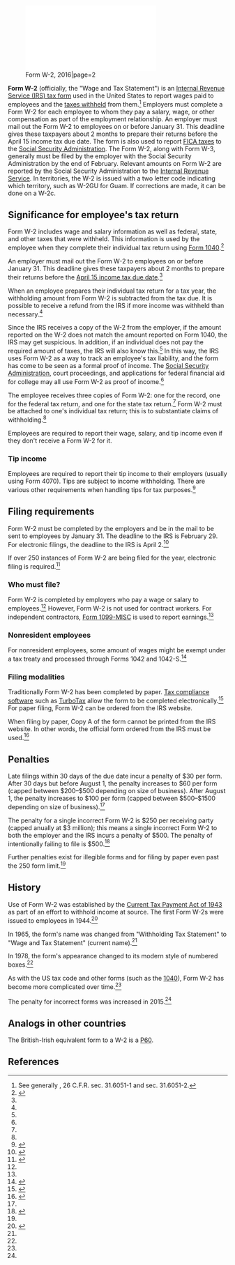 [[File:Form_W-2,_2016.pdf|thumb|right|Form W-2, 2016|page=2]]

'''Form W-2''' (officially, the "Wage and Tax Statement") is an [[IRS tax forms|Internal Revenue Service (IRS) tax form]] used in the United States to report wages paid to employees and the [[Tax withholding in the United States|taxes withheld]] from them.<ref>See generally {{usc|26|6051}}, 26 C.F.R. sec. 31.6051-1 and sec. 31.6051-2.</ref> Employers must complete a Form W-2 for each employee to whom they pay a salary, wage, or other compensation as part of the employment relationship. An employer must mail out the Form W-2 to employees on or before January 31. This deadline gives these taxpayers about 2 months to prepare their returns before the April 15 income tax due date. The form is also used to report [[Federal Insurance Contributions Act tax|FICA taxes]] to the [[Social Security Administration]]. The Form W-2, along with Form W-3, generally must be filed by the employer with the Social Security Administration by the end of February. Relevant amounts on Form W-2 are reported by the Social Security Administration to the [[Internal Revenue Service]]. In  territories, the W-2 is issued with a two letter code indicating which territory, such as W-2GU for Guam. If corrections are made, it can be done on a W-2c.

==Significance for employee's tax return==

Form W-2 includes wage and salary information as well as federal, state, and other taxes that were withheld. This information is used by the employee when they complete their individual tax return using [[Form 1040]].<ref name="turbo_w2">{{cite web |url=https://turbotax.intuit.com/tax-tools/tax-tips/IRS-Tax-Forms/What-is-a-W-2-Form-/INF14812.html |title=What is a W-2 Form? |accessdate=January 25, 2016 |date=2015}}</ref>

An employer must mail out the Form W-2 to employees on or before January 31. This deadline gives these taxpayers about 2 months to prepare their returns before the [[Tax Day|April 15 income tax due date]].<ref name="turbo_w2" />

When an employee prepares their individual tax return for a tax year, the withholding amount from Form W-2 is subtracted from the tax due. It is possible to receive a refund from the IRS if more income was withheld than necessary.<ref name="turbo_w2" />

Since the IRS receives a copy of the W-2 from the employer, if the amount reported on the W-2 does not match the amount reported on Form 1040, the IRS may get suspicious. In addition, if an individual does not pay the required amount of taxes, the IRS will also know this.<ref name="turbo_w2" /> In this way, the IRS uses Form W-2 as a way to track an employee's tax liability, and the form has come to be seen as a formal proof of income. The [[Social Security Administration]], court proceedings, and applications for federal financial aid for college may all use Form W-2 as proof of income.<ref name="ambar" />

The employee receives three copies of Form W-2: one for the record, one for the federal tax return, and one for the state tax return.<ref name="ambar" /> Form W-2 must be attached to one's individual tax return; this is to substantiate claims of withholding.<ref name="turbo_w2" />

Employees are required to report their wage, salary, and tip income even if they don't receive a Form W-2 for it.

===Tip income===

Employees are required to report their tip income to their employers (usually using Form 4070). Tips are subject to income withholding. There are various other requirements when handling tips for tax purposes.<ref name="irs_tips">{{cite web |url=https://www.irs.gov/Businesses/Small-Businesses-%26-Self-Employed/Reporting-Tip-Income-Restaurant-Tax-Tips |title=Reporting Tip Income - Restaurant Tax Tips |accessdate=January 28, 2016}}</ref>

==Filing requirements==

Form W-2 must be completed by the employers and be in the mail to be sent to employees by January 31. The deadline to the IRS is February 29. For electronic filings, the deadline to the IRS is April 2.<ref name="chron">{{cite web |url=http://smallbusiness.chron.com/penalties-employers-late-w2s-22027.html |title=What Are the Penalties to Employers for Late W-2s? |accessdate=January 25, 2016 |last=Myers |first=Cynthia}}</ref>

If over 250 instances of Form W-2 are being filed for the year, electronic filing is required.<ref name="tc801">{{cite web |url=https://www.irs.gov/taxtopics/tc801.html |title=Topic 801 - Who Must File Information Returns Electronically |accessdate=January 24, 2016 |publisher=Internal Revenue Service}}</ref>

===Who must file?===

Form W-2 is completed by employers who pay a wage or salary to employees.<ref name=investopedia_w2" /> However, Form W-2 is not used for contract workers. For independent contractors, [[Form 1099-MISC]] is used to report earnings.<ref name="turbo_w2" />

===Nonresident employees===

For nonresident employees, some amount of wages might be exempt under a tax treaty and processed through Forms 1042 and 1042-S.<ref name="aliens_w2">{{cite web |url=https://www.irs.gov/Individuals/International-Taxpayers/Aliens-Employed-in-the-U.S. |title=Aliens Employed in the U.S. |accessdate=January 28, 2016 |publisher=Internal Revenue Service}}</ref>

===Filing modalities===

Traditionally Form W-2 has been completed by paper. [[Tax compliance software]] such as [[TurboTax]] allow the form to be completed electronically.<ref name="investopedia_w2">{{cite web |url=http://www.investopedia.com/terms/w/w2form.asp |title=W-2 Form |accessdate=January 25, 2016}}</ref> For paper filing, Form W-2 can be ordered from the IRS website.

When filing by paper, Copy A of the form cannot be printed from the IRS website. In other words, the official form ordered from the IRS must be used.<ref name="actual_form_w2">{{cite web |url=https://www.irs.gov/pub/irs-pdf/fw2.pdf |title=Form W-2 |accessdate=January 28, 2016 |publisher=Internal Revenue Service}}</ref>

==Penalties==

Late filings within 30 days of the due date incur a penalty of $30 per form. After 30 days but before August 1, the penalty increases to $60 per form (capped between $200–$500 depending on size of business). After August 1, the penalty increases to $100 per form (capped between $500–$1500 depending on size of business).<ref name="chron" />

The penalty for a single incorrect Form W-2 is $250 per receiving party (capped anually at $3 million); this means a single incorrect Form W-2 to both the employer and the IRS incurs a penalty of $500. The penalty of intentionally failing to file is $500.<ref name="lexology">{{cite web |url=http://www.lexology.com/library/detail.aspx?g=dab5213a-aca5-4271-98b5-853a4af84e4a |title= Penalties for incorrect W-2, 1099s just doubled |accessdate=January 25, 2016 |date=July 22, 2015 |authors=Sharon B. Bauman, Alan M. Brunswick, Esra Acikalin Hudson, Sandra R. King, Stanley W. Levy and Mandana Massoumi}}</ref>

Further penalties exist for illegible forms and for filing by paper even past the 250 form limit.<ref name="chron" />

==History==

Use of Form W-2 was established by the [[Current Tax Payment Act of 1943]] as part of an effort to withhold income at source. The first Form W-2s were issued to employees in 1944.<ref name="ambar">{{cite web |url=https://www.americanbar.org/publications/insights_on_law_andsociety/15/winter-2015/getting-to-know-irs-w2-form.html |title=Getting to Know the IRS W-2 Form |accessdate=January 25, 2016 |publisher=American Bar Association}}</ref>

In 1965, the form's name was changed from "Withholding Tax Statement" to "Wage and Tax Statement" (current name).<ref name="ambar" />

In 1978, the form's appearance changed to its modern style of numbered boxes.<ref name="ambar" />

As with the US tax code and other forms (such as the [[Form 1040#History|1040]]), Form W-2 has become more complicated over time.<ref name="ambar" />

The penalty for incorrect forms was increased in 2015.<ref name="lexology" />

==Analogs in other countries==

The British-Irish equivalent form to a W-2 is a [[P60]].

==References==

{{reflist|30em}}
